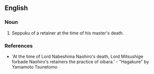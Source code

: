 ==English==

===Noun===
{{en-noun}}

# Seppuku of a retainer at the time of his master's death.

===References===
*'At the time of Lord Nabeshima Naohiro's death, Lord Mitsushige forbade Naohiro's retainers the practice of oibara.' - "Hagakure" by Yamamoto Tsunetomo
